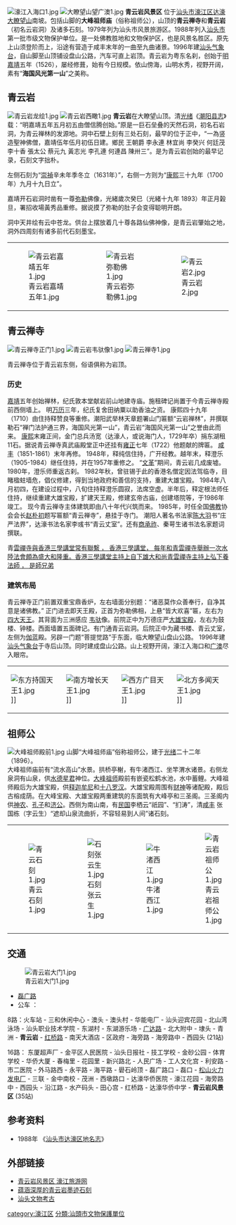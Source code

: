 [[File:濠江入海口1.jpg|thumb]]
[[File:大瞭望山望广澳1.jpg|thumb]]
'''青云岩风景区''' 位于[[汕头市|汕头市]][[濠江区|濠江区]][[达濠|达濠]][[大瞭望山|大瞭望山]]南坡。包括山脚的'''大峰祖师庙'''（俗称祖师公），山顶的'''青云禅寺'''和'''青云岩'''（初名云岩洞）及诸多石刻。1979年列为汕头市风景旅游区。1988年列入[[汕头市|汕头市]]第一批市级文物保护单位。是一处佛教胜地和文物保护区，也是风景名胜区。原先上山须登阶而上，沿途有营造于咸丰末年的一曲至九曲诸景。1996年建[[汕头气象台|汕头气象台]]，自山脚至山顶铺设盘山公路，汽车可直上岩顶。青云岩为粤东名刹，创始于[[明|明]][[嘉靖|嘉靖]]五年（1526），屡经修葺，始有今日规模。依山傍海，山明水秀，视野开阔，素有“'''海国风光第一山'''”之美称。

==青云岩==
[[File:青云岩龙绘1.jpg|thumb]]
[[File:青云岩西瞰1.jpg|thumb]]
'''青云岩'''在大瞭望山顶。清[[光绪|光绪]]《[[潮阳县志|潮阳县志]]》载：“明嘉靖五年五月初五由僧信腾创始。”原是一巨石垒叠的天然石洞，初名石岩洞，为青云禅林的发源地。洞中石壁上刻有三处石刻，最早的位于正中，“一為竖造聖神佛僧，嘉靖伍年伍月初伍日建。鄉民 王朝爵 李永連 林宜尚 李癸兴 何廷茂 李十香 張太公 蔡元九 黃志光 李孔連 何連昌 陳卅三”。是为青云岩创始的最早记录，石刻文字拙朴。

左侧石刻为“[[崇禎|崇禎]]辛未年季冬立（1631年）”，右侧一方则为“[[康熙|康熙]]三十九年（1700年）九月十九日立”。

嘉靖开石岩洞时凿有一尊[[彌勒菩薩|弥勒]]佛像，光緒歲次癸巳（光緒十九年 1893）年正月榖旦，署招收場黃秀品重修。据说摸了弥勒的肚子会变得聪明开朗。

洞中天井绘有云中苍龙。供台上摆放着几十尊各路仙佛神像，是青云岩肇始之地，洞外四周刻有诸多前代石刻墨宝。
{|
|[[File:青云岩嘉靖五年1.jpg|thumb]]
|[[File:青云岩弥勒佛1.jpg|thumb]]
|[[File:青云岩2.jpg|thumb]]
|}

==青云禅寺==
[[File:青云禅寺正门1.jpg|thumb]]
[[File:青云岩韦驮像1.jpg|thumb]]
[[File:青云禅寺1.jpg|thumb]]

青云禅寺位于青云岩东侧，俗语俱称为岩顶。
===历史===
[[嘉靖|嘉靖]]五年创始禅林，纪氏敦本堂献岩前山地建寺庙。施租碑记尚置于今青云禅寺殿前西侧墙上。
明[[万历|万历]]三年，纪氏复舍田纳粟以助香油之资。
康熙四十九年（1710）由住持释赞良等重修。潮阳武举林天章题署山门匾额“云岩禅林”，并撰联勒石“禅门法护通三界，海国风光第一山”，青云岩“海国风光第一山”之誉由此而来。
[[康熙|康熙]]末雍正间，金门总兵汤宽（达濠人，或说海门人，1729年卒）捐东湖租11石。据说青云禅寺真武庙殿堂正中还挂有[[雍正|雍正]]七年（1722）他题献的牌匾。
[[咸丰|咸丰]]（1851-1861）末年再修。
1948年，释纯信住持，广开经教。越年末，释澄乐（1905-1984）继任住持，并在1957年重修之。 
“[[文革|文革]]”期间，青云岩几成废墟。
1980年，澄乐师重返古刹。
1982年秋，曾驻锡于此的香港名僧定因法驾临寺，目睹楹蛀墙危，倡仪修建，得到当地政府和善信的支持，重建大雄宝殿。
1984年八月初四，在建设过程中，八旬住持释澄乐圆寂，法席空虚。半年后，释定根法师任住持，继续重建大雄宝殿，扩建天王殿，修建玄帝古庙，创建塔院等，于1986年竣工。
现今青云禅寺主体建筑即由八十年代兴筑而来。
1985年，时任全国[[佛教|佛教]]协会会长[[赵朴初|赵朴初]]题写匾额“青云禅寺”，悬挂于寺门。
潮阳人著名书法家[[陈大羽|陈大羽]]书“庄严法界”，达濠书法名家李彧书“青云丈室”。还有[[商承祚|商承祚]]、秦萼生诸书法名家题词撰联。


青<ins>雲禪寺與香港三學講堂常有聯繫 ， 香港三學講堂， 每年和青雲禪寺舉辦一次水陸法會頗為盛大和隆重。香港三學講堂主持上自下雄大和尚青雲禪寺主持上弘下養法師 ， 是師兄弟</ins> 

===建筑布局===
青云禅寺正门前置双重宝鼎香炉，左右墙面分别题：“诸恶莫作众善奉行，自净其意是诸佛教。”
正门进去即天王殿，正首为弥勒佛相，上悬“皆大欢喜”匾，左右为[[四大天王|四大天王]]。其背面为三洲感应 [[韦驮|韦驮]]像。前院正中为万德庄严[[大雄宝殿|大雄宝殿]]，左右为鼓楼、钟楼。西面墙置五面碑记。有门通青云岩洞。后院正中为藏书楼、青云丈室，左侧为[[伽蓝|伽蓝]]殿。另辟一门题“菩提觉路”于东面，临大瞭望山盘山公路。
1996年建[[汕头气象台|汕头气象台]]于寺后山顶。同时建成盘山公路。山上视野开阔，濠江入海口和[[广澳|广澳]]尽入眼帘。
{|
|[[File:东方持国天王1.jpg|thumb]]]]
|[[File:南方增长天王1.jpg|thumb]]]]
|[[File:西方广目天王1.jpg|thumb]]]]
|[[File:北方多闻天王1.jpg|thumb]]]]
|}
==祖师公==
[[File:大峰祖师殿前1.jpg|thumb]]
山脚“大峰祖师庙”俗称祖师公，建于[[光绪|光绪]]二十二年（1896）。<br />
大峰祖师庙前有“流水高山”水景。拱桥亭榭，有牛渚西江、坐竿渭水诸景。右侧龙泉洞有山泉，供[[水德星君|水德星君]]神位。[[大峰祖师|大峰祖师]]殿前有嵌瓷松鹤水池，水中蓄鲤。大峰祖师殿后为大雄宝殿，供[[释迦牟尼|释迦牟尼]]和[[十八罗汉|十八罗汉]]。大雄宝殿周围有[[财神|财神]]等诸配殿，殿后古榕成荫。在大峰宝殿、大雄宝殿两重建筑的东面筑有大峰亭和三圣阁。三圣阁内供[[神农|神农]]、[[孔子|孔子]]和[[济公|济公]]。西侧为南山南，有[[中華民國|民国]]李栖云“祇园”、“扪涛”，清[[咸丰|咸丰]] 张国栋（字云生）“遮却山泉流曲折，不容轻易到人间”诸石刻。

{|
|[[File:青云石刻1.jpg|thumb]]
|[[File:石刻张云生1.jpg|thumb]]
|[[File:牛渚西江1.jpg|thumb]]
|[[File:青云岩祖师公1.jpg|thumb]]
|}

==交通==
[[File:青云岩大门1.jpg|thumb]]
*[[磊广路|磊广路]]
*公车 ： 
8路：火车站 - 三和休闲中心 - 澳头 - 澳头村 - 华能电厂 - 汕头迎宾花园 - 北山湾泳场 - 汕头职业技术学院 - 东湖村 - 东湖游乐场 - [[广达大道|广达路]] - 北大附中 - 埭头 - 青洲 - '''青云岩''' - [[红桥路|红桥路]] - 南天大酒店 - 区政府 - 海旁路 - 海旁路中 - 西园头 (21站)

16路：
东厦超声厂 - 金平区人民医院 - 汕头日报社 - 技工学校 - 金砂公园 - 体育学校 - 华侨大厦 - 春梅里 - 花园里 - 新兴路北 - 人民广场 - 工人文化宫 - 利安路 - 市二医院 - 外马路西 - 永平路 - 海平路 - 礐石岭顶 - 磊广路口 - 磊口 - [[松山火力发电厂|松山火力发电厂]] - 三联 - 金中南校 - 茂洲 - 西墩路口 - 达濠华侨医院 - 濠江花园 - 海旁路中 - 西园头 - 沿江路 - 水产码头 - 田心宫 - 红桥路 - 达濠华侨中学 - '''青云岩风景区''' (35站)

==参考资料==
*1988年 《[[汕头市达濠区地名志|汕头市达濠区地名志]]》

==外部链接==
*[https://web.archive.org/web/20111021024858/http://www.sthjly.com/news/view.asp?id=414 青云岩风景区 濠江旅游网]
*[http://www.sthjly.com/news/view.asp?id=535 蕴涵深厚的青云岩墨迹石刻]{{Dead link|date=2018年9月 |bot=InternetArchiveBot |fix-attempted=yes }}
*[https://web.archive.org/web/20160313105138/http://guangdong123.com/siteguangdong123/shantou/22.htm 汕头文物考古]

[[category:濠江区|category:濠江区]]
[[分類:汕頭市文物保護單位|分類:汕頭市文物保護單位]]